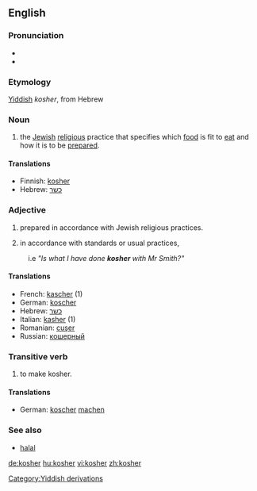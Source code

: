 ==English==

===Pronunciation===
*{{IPA|/ˈkəʊʃ@(r)/}}
*{{SAMPA|/"k@US@(r)/}}

===Etymology===
[[Yiddish]] ''kosher'', from Hebrew

===Noun===
{{en-noun|-}}

# the [[Jew]]ish [[religion|religious]] practice that specifies which [[food]] is fit to [[eat]] and how it is to be [[prepare]]d.

====Translations====
*Finnish: [[kosher]]
*Hebrew: [[כשר]]

===Adjective===
{{en-adj|-}}

# {{italbrac|of food}} prepared in accordance with Jewish religious practices.
# {{italbrac|generally}} in accordance with standards or usual practices, 
:i.e ''"Is what I have done '''kosher''' with Mr Smith?"''  

====Translations====
*French: [[kascher]] (1) 
*German: [[koscher]]
*Hebrew: [[כשר]]
*Italian: [[kasher]] (1)
*Romanian: [[cuşer]]
*Russian: [[кошерный]]

===Transitive verb===
{{en-verb}}

# {{transitive}} to make kosher.

====Translations====
*German: [[koscher]] [[machen]]

===See also===
*[[halal]]

[[Category:Yiddish derivations]]

[[de:kosher]]
[[hu:kosher]]
[[vi:kosher]]
[[zh:kosher]]